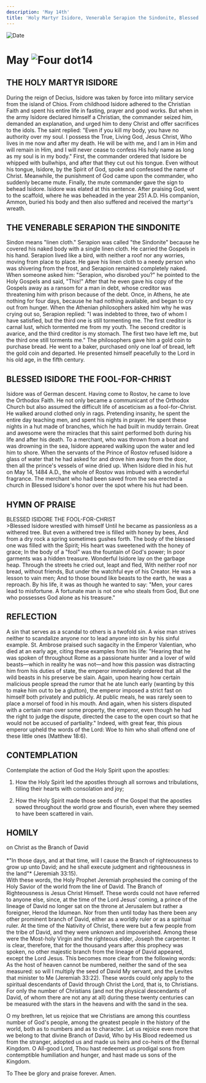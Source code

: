```yaml
---
description: 'May 14th'
title: 'Holy Martyr Isidore, Venerable Serapion the Sindonite, Blessed Isidore the Fool for Christ'
---
```


<CustomPaginator />
<RunningHead />

<Image src="/title-imprint.png" height={68} width={50} alt="Date" className="title-imprint"/>

# <div id="date">May <Image className="four-dot" src="/four-dot.png" height={15} width={15} alt="Four dot" />14</div>

## THE HOLY MARTYR ISIDORE

During the reign of Decius, Isidore was taken by force into military service from the island of Chios. From childhood Isidore adhered to the Christian Faith and spent his entire life in fasting, prayer and good works. But when in the army Isidore declared himself a Christian, the commander seized him, demanded an explanation, and urged him to deny Christ and offer sacrifices to the idols. The saint replied: "Even if you kill my body, you have no authority over my soul. I possess the True, Living God, Jesus Christ, Who lives in me now and after my death. He will be with me, and I am in Him and will remain in Him, and I will never cease to confess His holy name as long as my soul is in my body." First, the commander ordered that Isidore be whipped with bullwhips, and after that they cut out his tongue. Even without his tongue, Isidore, by the Spirit of God, spoke and confessed the name of Christ. Meanwhile, the punishment of God came upon the commander, who suddenly became mute. Finally, the mute commander gave the sign to behead Isidore. Isidore was elated at this sentence. After praising God, went to the scaffold, where he was beheaded in the year 251 A.D. His companion, Ammon, buried his body and then also suffered and received the martyr's wreath.

## THE VENERABLE SERAPION THE SINDONITE

Sindon means "linen cloth." Serapion was called "the Sindonite" because he covered his naked body with a single linen cloth. He carried the Gospels in his hand. Serapion lived like a bird, with neither a roof nor any worries, moving from place to place. He gave his linen cloth to a needy person who was shivering from the frost, and Serapion remained completely naked. When someone asked him: "Serapion, who disrobed you?" he pointed to the Holy Gospels and said, "This!" After that he even gave his copy of the Gospels away as a ransom for a man in debt, whose creditor was threatening him with prison because of the debt. Once, in Athens, he ate nothing for four days, because he had nothing available, and began to cry out from hunger. When the Athenian philosophers asked him why he was crying out so, Serapion replied: "I was indebted to three, two of whom I have satisfied, but the third one is still tormenting me. The first creditor is carnal lust, which tormented me from my youth. The second creditor is avarice, and the third creditor is my stomach. The first two have left me, but the third one still torments me." The philosophers gave him a gold coin to purchase bread. He went to a baker, purchased only one loaf of bread, left the gold coin and departed. He presented himself peacefully to the Lord in his old age, in the fifth century.

## BLESSED ISIDORE THE FOOL-FOR-CHRIST

Isidore was of German descent. Having come to Rostov, he came to love the Orthodox Faith. He not only became a communicant of the Orthodox Church but also assumed the difficult life of asceticism as a fool-for-Christ. He walked around clothed only in rags. Pretending insanity, he spent the entire day teaching men, and spent his nights in prayer. He spent these nights in a hut made of branches, which he had built in muddy terrain. Great and awesome were the miracles that this saint performed both during his life and after his death. To a merchant, who was thrown from a boat and was drowning in the sea, Isidore appeared walking upon the water and led him to shore. When the servants of the Prince of Rostov refused Isidore a glass of water that he had asked for and drove him away from the door, then all the prince's vessels of wine dried up. When Isidore died in his hut on May 14, 1484 A.D., the whole of Rostov was imbued with a wonderful fragrance. The merchant who had been saved from the sea erected a church in Blessed Isidore's honor over the spot where his hut had been.


## HYMN OF PRAISE
<div style={{textAlign:'center', color:'crimson', fontWeight:'bold'}}>
BLESSED ISIDORE THE FOOL-FOR-CHRIST
</div>
>Blessed Isidore wrestled with himself  
Until he became as passionless as a withered tree.  
But even a withered tree is filled with honey by bees,  
And from a dry rock a spring sometimes gushes forth.  
The body of the blessed one was filled with the Spirit;  
His heart was sweetened with the honey of grace;  
In the body of a "fool" was the fountain of God's power;  
In poor garments was a hidden treasure.  
Wonderful Isidore lay on the garbage heap.  
Through the streets he cried out, leapt and fled,  
With neither roof nor bread, without friends,  
But under the watchful eye of his Creator.  
He was a lesson to vain men;  
And to those bound like beasts to the earth, he was a reproach.  
By his life, it was as though he wanted to say:  
"Men, your cares lead to misfortune.  
A fortunate man is not one who steals from God,  
But one who possesses God alone as his treasure."  


## REFLECTION

A sin that serves as a scandal to others is a twofold sin. A wise man strives neither to scandalize anyone nor to lead anyone into sin by his sinful example. St. Ambrose praised such sagacity in the Emperor Valentian, who died at an early age, citing these examples from his life: "Hearing that he was spoken of throughout Rome as a passionate hunter and a lover of wild beasts—which in reality he was not—and how this passion was distracting him from his duties of state, the emperor immediately ordered that all the wild beasts in his preserve be slain. Again, upon hearing how certain malicious people spread the rumor that he ate lunch early (wanting by this to make him out to be a glutton), the emperor imposed a strict fast on himself both privately and publicly. At public meals, he was rarely seen to place a morsel of food in his mouth. And again, when his sisters disputed with a certain man over some property, the emperor, even though he had the right to judge the dispute, directed the case to the open court so that he would not be accused of partiality." Indeed, with great fear, this pious emperor upheld the words of the Lord: Woe to him who shall offend one of these little ones (Matthew 18:6).


## CONTEMPLATION

Contemplate the action of God the Holy Spirit upon the apostles:

1. How the Holy Spirit led the apostles through all sorrows and tribulations, filling their hearts with consolation and joy;

2. How the Holy Spirit made those seeds of the Gospel that the apostles sowed throughout the world grow and flourish, even where they seemed to have been scattered in vain.


## HOMILY
<div style={{textAlign:'center', color:'crimson', fontWeight:'bold'}}>
on Christ as the Branch of David
</div><br />
<div style={{textAlign:'right'}}>
*"In those days, and at that time, will I cause the Branch of righteousness to grow up unto David; and he shall execute judgment and righteousness in the land"* (Jeremiah 33:15).
</div>
With these words, the Holy Prophet Jeremiah prophesied the coming of the Holy Savior of the world from the line of David. The Branch of Righteousness is Jesus Christ Himself. These words could not have referred to anyone else, since, at the time of the Lord Jesus' coming, a prince of the lineage of David no longer sat on the throne at Jerusalem but rather a foreigner, Herod the Idumean. Nor from then until today has there been any other prominent branch of David, either as a worldly ruler or as a spiritual ruler. At the time of the Nativity of Christ, there were but a few people from the tribe of David, and they were unknown and impoverished. Among these were the Most-holy Virgin and the righteous elder, Joseph the carpenter. It is clear, therefore, that for the thousand years after this prophecy was spoken, no other majestic branch from the lineage of David appeared, except the Lord Jesus. This becomes more clear from the following words: As the host of heaven cannot be numbered, neither the sand of the sea measured: so will I multiply the seed of David My servant, and the Levites that minister to Me (Jeremiah 33:22). These words could only apply to the spiritual descendants of David through Christ the Lord, that is, to Christians. For only the number of Christians (and not the physical descendants of David, of whom there are not any at all) during these twenty centuries can be measured with the stars in the heavens and with the sand in the sea.

O my brethren, let us rejoice that we Christians are among this countless number of God's people, among the greatest people in the history of the world, both as to numbers and as to character. Let us rejoice even more that we belong to that divine Branch of David, Who by His Blood redeemed us from the stranger, adopted us and made us heirs and co-heirs of the Eternal Kingdom. O All-good Lord, Thou hast redeemed us prodigal sons from contemptible humiliation and hunger, and hast made us sons of the Kingdom.

To Thee be glory and praise forever. Amen.